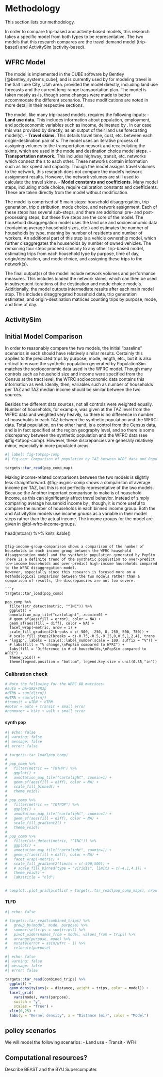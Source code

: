 # Methodology {#sec-methods}

This section lists our methodology.

<!-- We will compare models... -->

<!-- We will forecast several scenarios. -->

In order to compare trip-based and activity-based models, this research takes a specific model from both types to be representative.
The two models that this research compares are the \acr{WFRC} travel demand model (trip-based) and ActivitySim (activity-based).

## WFRC Model

The \acr{WFRC} model is implemented in the CUBE software by Bentley [@bentley_systems_cube], and is currently used by \acr{WFRC} for modeling travel in the Salt Lake City, Utah area.
\acr{WFRC} provided the model directly, including land use forecasts and the current long-range transportation plan.
The model is taken mostly as-is, though some changes were made to better accommodate the different scenarios.
These modifications are noted in more detail in their respective sections.

The \acr{WFRC} model, like many trip-based models, requires the following inputs:
- **Land use data.** This includes information about population, employment, and socioeconomic variables such as income, delineated by \acr{TAZ}.
In our case this was provided by \acr{WFRC} directly, as an output of their land use forecasting model(s).
- **Travel skims.** This details travel time, cost, etc. between each origin-destination pair of \acr{TAZ}s.
The \acr{WFRC} model uses an iterative process of assigning volumes to the transportation network and recalculating the skims, which are used in the mode and destination choice model steps.
- **Transportation network.** This includes highway, transit, etc. networks which connect the \acr{TAZ}s to each other.
These networks contain information such as link speed and capacity.
Though the \acr{WFRC} model assigns travel volumes to the network, this research does not compare the model's network assignment results.
However, the network volumes are still used to calculate the travel skims.
- **Model constants and coefficients.** Many model steps, including mode choice, require calibration constants and coefficients.
These are taken directly from the \acr{WFRC} model without modification.

The model is comprised of 5 main steps: household disaggregation, trip generation, trip distribution, mode choice, and network assignment.
Each of these steps has several sub-steps, and there are additional pre- and post-processing steps, but these five steps are the core of the model.
The household disaggregation model uses the land use and socioeconomic data (containing average household sizes, etc.) and estimates the number of households by type, meaning by number of residents and number of workers.
An additional part of this step is a vehicle ownership model, which further disaggregates the households by number of owned vehicles.
The remaining four steps proceed similarly to any other trip-based model, estimating trips from each household type by purpose, time of day, origin/destination, and mode choice, and assigning these trips to the network(s).

The final output(s) of the \acr{WFRC} model include network volumes and performance measures.
This includes loaded the network skims, which can then be used in subsequent iterations of the destination and mode choice models.
Additionally, the model outputs intermediate results after each main model step.
This includes disaggregated household data, trip generation estimates, and origin-destination matrices counting trips by purpose, mode, and time of day.

## ActivitySim

<!-- The open-source ActivitySim [@cite] is used as our representative \acr{ABM}. -->
<!-- ActivitySim was developed.... -->
<!-- Many agencies currently use a travel demand model based on ActivitySim in some form [@cite]. -->
<!-- another sentence. -->

<!-- Overview of asim model (inputs, outputs, etc.) (also basic flowchart, tours/trips/etc) -->

<!-- We are getting the input zonal SE data form the WFRC model and using that as targets for our synthetic population generation (via PopulationSim). -->
<!-- We used PopulationSim [@cite] to create the synthetic population to use in ActivitySim. -->
<!-- PopulationSim requires two main categories of inputs: a seed and controls. -->
<!-- The seed comes from XXXXX, and contains a sample of actual (anonymized) individuals and households in the Wasatch Front region. -->
<!-- PopulationSim assigns copies of these seeds to the area in a way that complies with the controls. -->
<!-- The controls contain targets for the synthetic population in categories such as number of households, **et al**. -->
<!-- For this we used a combination of the \acr{TAZ}-level socioeconomic data present in the \acr{WFRC} model and Census tract-level data. -->

## Initial Model Comparison

In order to reasonably compare the two models, the initial "baseline" scenarios in each should have relatively similar results.
Certainly this applies to the predicted trips by purpose, mode, length, etc., but it is also critical to ensure the synthetic population generated by PopulationSim matches the socioeconomic data used in the WFRC model.
Though many controls such as household size and income were specified from the Census at the tract level, the WFRC socioeconomic data contains this information as well.
Ideally, then, variables such as number of households per TAZ and TAZ median income should be similar between the two sources.

Besides the different data sources, not all controls were weighted equally.
Number of households, for example, was given at the TAZ level from the WFRC data and weighted very heavily, so there is no difference in number of households in each TAZ between the synthetic population and the WFRC data.
Total population, on the other hand, is a control from the Census data, and is in fact specified at the region geography level, and so there is some discrepancy between the synthetic population and the WFRC data (see @fig-totpop-comp).
However, these discrepancies are generally relatively minor, especially in more populated areas.

```r
#| label: fig-totpop-comp
#| fig-cap: Comparison of population by TAZ between WFRC data and PopulationSim synthetic population.

targets::tar_read(pop_comp_map)
```

Making income-related comparisons between the two models is slightly less straightforward.
@fig-avginc-comp shows a comparison of average income per TAZ, but this is not perfectly representative of the two models.
Because the 
Another important comparison to make is of household income, as this can significantly affect travel behavior.
Instead of simply comparing average household income by \acr{TAZ}, though, it is more useful to compare the number of households in each binned income group.
Both the \acr{WFRC} and ActivitySim models use income *groups* as a variable in their model steps rather than the actual income.
The income groups for the \acr{WFRC} model are given in @tbl-wfrc-income-groups.

head(mtcars) %>% knitr::kable()
```

@fig-income-group-comparison shows a comparison of the number of households in each income group between the WFRC household disaggregation model and the synthetic population generated by PopSim.
There is a definite trend of the synthetic population to over-predict low-income households and over-predict high-income households compared to the WFRC disaggregation model.
However, especially since this research is focused more on a methodological comparison between the two models rather than a comparison of results, the discrepancies are not too severe.

```r
targets::tar_load(pop_comp)

pop_comp %>% 
  filter(str_detect(metric, "^INC")) %>%
  ggplot() +
  annotation_map_tile("cartolight", zoomin=0) +
  # geom_sf(aes(fill = error), color = NA) +
  geom_sf(aes(fill = diff), color = NA) +
  facet_wrap(~metric, nrow = 1) +
  scale_fill_gradient2(breaks = c(-500, -250, 0, 250, 500, 750)) +
  # scale_fill_steps2(breaks = c(-0.75,-0.5,-0.25,0,0.5,1,2,4), trans = "log1p", labels = scales::label_number(scale = 100, suffix = "%")) +
  # labs(fill = "% change,\nPopSim compared to WFRC") +
  labs(fill = "Difference in # of households,\nPopSim compared to WFRC") +
  theme_void() +
  theme(legend.position = "bottom", legend.key.size = unit(0.35,"in"))
```


### Calibration check

```r
# Note the following for the WFRC OD matrices:
#auto = DA+SR2+SR3p
#dTRN = sum(d{trn})
#wTRN = sum(w{trn})
#transit = wTRN + dTRN
#motor = auto + transit + small error
#nonmotor = bike + walk + small error
```

<!-- We want to check if the ABM gives similar results to the WFRC model in the base scenario. -->
<!-- If not, then we can't really compare them. -->
<!-- They don't have to match exactly, but should be close. -->

#### synth pop

<!-- Show differences between the actual zonal SE data and the synthetic population data. -->
<!-- HH is the same since it was heavily weighted, but check some other things too, like avg income. -->

<!-- 746 zones in the WFRC input data are listed as having no households. -->
<!-- Many of these make sense (Utah Lake, etc.). -->
<!-- Some in more urban areas may also make sense (commercial zoning, etc), but it's possible some are erroneous. -->
<!-- In any case, the synthetic population matches these targets, as we want the models to perform similarly to be able to make comparisons. -->

<!-- Many variables such as vehicle ownership were not given at the TAZ level in the input data (**were they given anywhere else?**). -->
<!-- This data is present in the synthetic population, but we can't compare it (**unless we find that data somewhere else**). -->

<!-- Overall we are pretty good; the vast majority of zones are within a doubling of the WFRC data in both persons and income. -->
<!-- There are some outliers, but they are fringe zones that are less populated anyway. -->

```r
#| echo: false
#| warning: false
#| message: false
#| error: false

# targets::tar_load(pop_comp)
# 
# pop_comp %>% 
#   filter(metric == "TOTHH") %>% 
#   ggplot() +
#   annotation_map_tile("cartolight", zoomin=1) +
#   geom_sf(aes(fill = diff), color = NA) +
#   scale_fill_binned() +
#   theme_void()
# 
# pop_comp %>% 
#   filter(metric == "TOTPOP") %>% 
#   ggplot() +
#   annotation_map_tile("cartolight", zoomin=1) +
#   geom_sf(aes(fill = diff), color = NA) +
#   scale_fill_gradient2() +
#   theme_void()
# 
# pop_comp %>% 
#   filter(str_detect(metric, "^INC")) %>% 
#   ggplot() +
#   annotation_map_tile("cartolight", zoomin=1) +
#   geom_sf(aes(fill = diff), color = NA) +
#   facet_wrap(~metric) +
#   scale_fill_gradient2(limits = c(-500,500)) +
#   # scale_fill_binned(type = "viridis", limits = c(-4.1,4.1)) +
#   theme_void() +
#   labs(title = "old")
  

# cowplot::plot_grid(plotlist = targets::tar_read(pop_comp_maps), nrow = 3)
```


#### TLFD

<!-- Compare TLFD, hopefully similar. -->

<!-- They are similar! -->
<!-- NOTE: The WFRC model multiplies trips by 100 in mode choice because there are a lot of fractional trips that would be lost to rounding otherwise. -->
<!-- We don't need to do that here (R can handle more than 2 decimal places), so we divided the trips by 100 to get the actual amount. -->

```r
#| echo: false

# targets::tar_read(combined_trips) %>%
#   group_by(model, mode, purpose) %>%
#   summarise(trips = sum(trips)) %>%
#   pivot_wider(names_from = model, values_from = trips) %>%
#   arrange(purpose, mode) %>%
#   mutate(error = asim/wfrc - 1) %>%
#   relocate(purpose)
```

```r
#| echo: false
#| warning: false
#| message: false
#| error: false

targets::tar_read(combined_trips) %>%
  ggplot() +
  geom_density(aes(x = distance, weight = trips, color = model)) +
  facet_grid(
    vars(mode), vars(purpose),
    switch = "y",
    scales = "free") +
  xlim(0,25) +
  labs(y = "Kernel density", x = "Distance (mi)", color = "Model")
```



## policy scenarios

We will model the following scenarios:
- Land use
- Transit
- WFH

## Computational resources?

Describe BEAST and the BYU Supercomputer.
